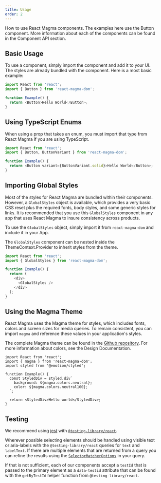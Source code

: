```yaml
---
title: Usage
order: 2
---
```



<PageContent componentName="usage" type="api_intro">

<LeadParagraph>
How to use React Magma components. The examples here use the <Link to="/api/button">Button</Link> component. More information about each of the components can be found in the Component API section.
</LeadParagraph>

## Basic Usage

To use a component, simply import the component and add it to your UI. The styles are already bundled with the component.
Here is a most basic example:

```typescript
import React from 'react';
import { Button } from 'react-magma-dom';

function Example() {
  return <Button>Hello World</Button>;
}
```

## Using TypeScript Enums

When using a prop that takes an enum, you must import that type from React Magma if you are using TypeScript.

```typescript
import React from 'react';
import { Button, ButtonVariant } from 'react-magma-dom';

function Example() {
  return <Button variant={ButtonVariant.solid}>Hello World</Button>;
}
```

## Importing Global Styles

Most of the styles for React Magma are bundled within their components. However, a `GlobalStyles` object is available, which provides a
very basic CSS reset plus the required fonts, body styles, and some generic styles for links. It is recommended that you use this `GlobalStyles` component in any app that uses React Magma
to insure consistency across products.

To use the `GlobalStyles` object, simply import it from `react-magma-dom` and include it in your App.

The `GlobalStyles` component can be nested inside the <Link to="/api/theme">ThemeContext.Provider</Link> to inherit styles from the theme.

```js noRender startExpanded
import React from 'react';
import { GlobalStyles } from 'react-magma-dom';

function Example() {
  return (
    <div>
      <GlobalStyles />
    </div>
  );
}
```

## Using the Magma Theme

React Magma uses the Magma theme for styles, which includes fonts, colors and screen sizes for media queries. To remain consistent,
you can import `magma` and reference these values in your application's styles.

The complete Magma theme can be found in the [Github repository](https://github.com/cengage/react-magma/blob/acc469c1499da986248c312009951a9d74ed8f16/packages/react-magma-dom/src/theme/magma.ts).
For more information about colors, see the <Link to="../../design-intro/colors/">Design Documentation</Link>.

```tsx
import React from 'react';
import { magma } from 'react-magma-dom';
import styled from '@emotion/styled';

function Example() {
  const StyledDiv = styled.div`
    background: ${magma.colors.neutral};
    color: ${magma.colors.neutral100};
  `;

  return <StyledDiv>Hello world</StyledDiv>;
}
```

## Testing

We recommend using [jest](https://jestjs.io/) with [`@testing-library/react`](https://testing-library.com/docs/react-testing-library/intro).

Wherever possible selecting elements should be handled using visible text or aria-labels with the `@testing-library/react` queries for `text` and `labelText`. If there are multiple elements that are returned from a query you can refine the results using the [`SelectorMatcherOptions`](https://github.com/testing-library/dom-testing-library/blob/19901e13b6acd11df580ddf6dd35540a39c5eaaf/types/query-helpers.d.ts#L4) in your query.

If that is not sufficient, each of our components accept a `testId` that is passed to the primary element as a `data-testid` attribute that can be found with the `getByTestId` helper function from `@testing-library/react`.

</PageContent>